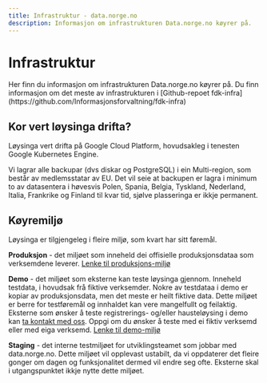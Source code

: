 ```yaml
---
title: Infrastruktur - data.norge.no
description: Informasjon om infrastrukturen Data.norge.no køyrer på.
---
```


# Infrastruktur

<Ingress size='xs'>
    Her finn du informasjon om infrastrukturen Data.norge.no køyrer på. Du finn informasjon om det meste av
    infrastrukturen i [Github-repoet fdk-infra](https://github.com/Informasjonsforvaltning/fdk-infra)
</Ingress>

## Kor vert løysinga drifta?

Løysinga vert drifta på Google Cloud Platform, hovudsakleg i tenesten Google Kubernetes Engine.

Vi lagrar alle backupar (dvs diskar og PostgreSQL) i ein Multi-region, som består av medlemsstatar av EU. Det vil seie at backupen er lagra i minimum to av datasentera i høvesvis Polen, Spania,
Belgia, Tyskland, Nederland, Italia, Frankrike og Finland til kvar tid, sjølve plasseringa er ikkje permanent.

## Køyremiljø

Løysinga er tilgjengeleg i fleire miljø, som kvart har sitt føremål.

**Produksjon** - det miljøet som inneheld dei offisielle produksjonsdataa som verksemdene leverer. [Lenke til produksjons-miljø](https://data.norge.no)

**Demo** - det miljøet som eksterne kan teste løysinga gjennom. Inneheld testdata, i hovudsak frå fiktive verksemder. Nokre av testdataa i demo er kopiar av produksjonsdata, men det meste er heilt fiktive data.
Dette miljøet er berre for testføremål og innhaldet kan vere mangelfullt og feilaktig. Eksterne som ønsker å teste registrerings- og/eller hausteløysing i demo kan [ta kontakt med oss](https://data.norge.no/nb/contact). Oppgi om du ønsker å teste med ei fiktiv verksemd eller med eiga verksemd. [Lenke til demo-miljø](https://demo.fellesdatakatalog.digdir.no/)

**Staging** - det interne testmiljøet for utviklingsteamet som jobbar med data.norge.no. Dette miljøet vil opplevast ustabilt, da vi oppdaterer det fleire gonger om dagen og funksjonalitet dermed vil endre seg ofte. Eksterne skal i utgangspunktet ikkje nytte dette miljøet.
